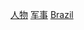 {{Commons cat|Military people of Brazil}}

[[Category:巴西军事|人物]]
[[Category:各职业巴西人|军事]]
[[Category:各国军事人物|Brazil]]
